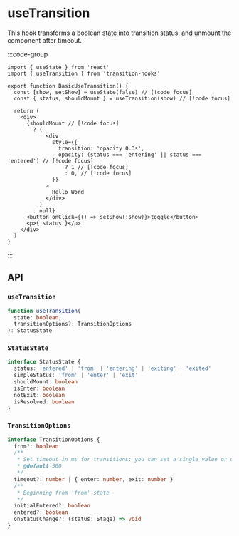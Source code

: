 # useTransition

This hook transforms a boolean state into transition status, and unmount the component after timeout.


:::code-group

<div data-title="Preview">
  <BasicUseTransition />
</div>

```tsx [Code]
import { useState } from 'react'
import { useTransition } from 'transition-hooks'

export function BasicUseTransition() {
  const [show, setShow] = useState(false) // [!code focus]
  const { status, shouldMount } = useTransition(show) // [!code focus]

  return (
    <div>
      {shouldMount // [!code focus]
        ? (
            <div
              style={{
                transition: 'opacity 0.3s',
                opacity: (status === 'entering' || status === 'entered') // [!code focus]
                  ? 1 // [!code focus]
                  : 0, // [!code focus]
              }}
            >
              Hello Word
            </div>
          )
        : null}
      <button onClick={() => setShow(!show)}>toggle</button>
      <p>{ status }</p>
    </div>
  )
}
```
:::

## API

### `useTransition`
```ts
function useTransition(
  state: boolean,
  transitionOptions?: TransitionOptions
): StatusState

```

### `StatusState`

```ts
interface StatusState {
  status: 'entered' | 'from' | 'entering' | 'exiting' | 'exited'
  simpleStatus: 'from' | 'enter' | 'exit'
  shouldMount: boolean
  isEnter: boolean
  notExit: boolean
  isResolved: boolean
}
```

### `TransitionOptions`

```ts
interface TransitionOptions {
  from?: boolean
  /**
   * Set timeout in ms for transitions; you can set a single value or different values for enter and exit transitions.
   * @default 300
   */
  timeout?: number | { enter: number, exit: number }
  /**
   * Beginning from 'from' state
   */
  initialEntered?: boolean
  entered?: boolean
  onStatusChange?: (status: Stage) => void
}
```
